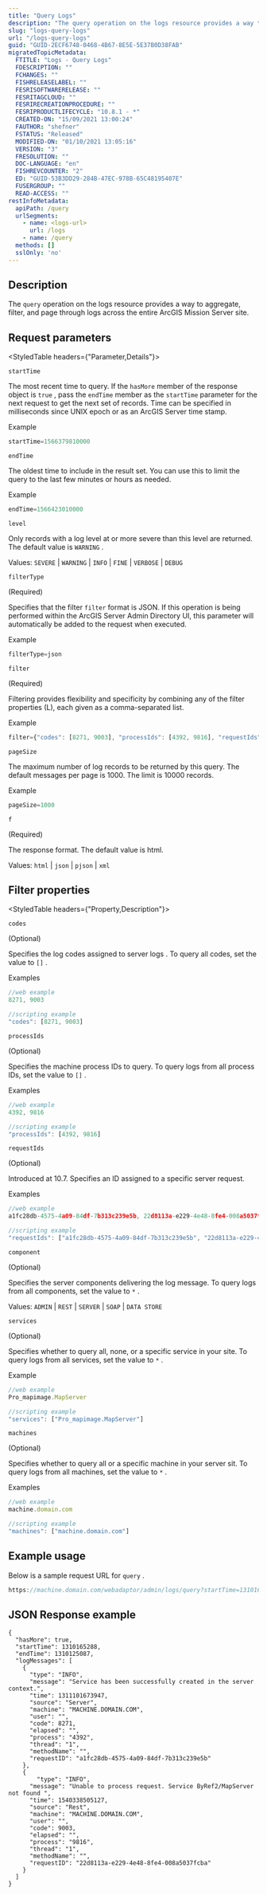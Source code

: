 ```yaml
---
title: "Query Logs"
description: "The query operation on the logs resource provides a way to aggregate, filter, and page through logs across the entire server site."
slug: "logs-query-logs"
url: "/logs-query-logs"
guid: "GUID-2ECF6748-0468-4B67-8E5E-5E37B0D38FAB"
migratedTopicMetadata:
  FTITLE: "Logs - Query Logs"
  FDESCRIPTION: ""
  FCHANGES: ""
  FISHRELEASELABEL: ""
  FESRISOFTWARERELEASE: ""
  FESRITAGCLOUD: ""
  FESRIRECREATIONPROCEDURE: ""
  FESRIPRODUCTLIFECYCLE: "10.8.1 - *"
  CREATED-ON: "15/09/2021 13:00:24"
  FAUTHOR: "shefner"
  FSTATUS: "Released"
  MODIFIED-ON: "01/10/2021 13:05:16"
  VERSION: "3"
  FRESOLUTION: ""
  DOC-LANGUAGE: "en"
  FISHREVCOUNTER: "2"
  ED: "GUID-53B3DD29-284B-47EC-978B-65C48195407E"
  FUSERGROUP: ""
  READ-ACCESS: ""
restInfoMetadata:
  apiPath: /query
  urlSegments:
    - name: <logs-url>
      url: /logs
    - name: /query
  methods: []
  sslOnly: 'no'
---
```


## Description

The `query`  operation on the logs resource provides a way to aggregate, filter, and page through logs across the entire  ArcGIS Mission Server site.

## Request parameters

<StyledTable headers={"Parameter,Details"}>

<StyledTableRow>

<StyledTableCell cellStyle="markdown">

`startTime` 

</StyledTableCell>

<StyledTableCell cellStyle="markdown">

The most recent time to query. If the `hasMore`  member of the response object is `true` , pass the `endTime`  member as the `startTime`  parameter for the next request to get the next set of records. Time can be specified in milliseconds since UNIX epoch or as an ArcGIS Server time stamp.

Example

```javascript
startTime=1566379810000
```

 

</StyledTableCell>

</StyledTableRow>

<StyledTableRow>

<StyledTableCell cellStyle="markdown">

`endTime` 

</StyledTableCell>

<StyledTableCell cellStyle="markdown">

The oldest time to include in the result set. You can use this to limit the query to the last few minutes or hours as needed. 

Example

```javascript
endTime=1566423010000
```

 

</StyledTableCell>

</StyledTableRow>

<StyledTableRow>

<StyledTableCell cellStyle="markdown">

`level` 

</StyledTableCell>

<StyledTableCell cellStyle="markdown">

Only records with a log level at or more severe than this level are returned. The default value is `WARNING` .

Values: `SEVERE`  \| `WARNING`  \| `INFO`  \| `FINE`  \| `VERBOSE`  \| `DEBUG` 

</StyledTableCell>

</StyledTableRow>

<StyledTableRow>

<StyledTableCell cellStyle="markdown">

`filterType` 

(Required)

</StyledTableCell>

<StyledTableCell cellStyle="markdown">

Specifies that the filter `filter`  format is JSON. If this operation is being performed within the ArcGIS Server Admin Directory UI, this parameter will automatically be added to the request when executed.

Example

```javascript
filterType=json
```

 

</StyledTableCell>

</StyledTableRow>

<StyledTableRow>

<StyledTableCell cellStyle="markdown">

`filter` 

(Required)

</StyledTableCell>

<StyledTableCell cellStyle="markdown">

Filtering provides flexibility and specificity by combining any of the filter properties (L), each given as a comma-separated list.

Example

```javascript
filter={"codes": [8271, 9003], "processIds": [4392, 9816], "requestIds": ["a1fc28db-4575-4a09-84df-7b313c239e5b", "22d8113a-e229-4e48-8fe4-008a5037fcba"], "services": ["Pro_mapimage.MapServer"], "machines": ["machine.domain.com"]}
```

 

</StyledTableCell>

</StyledTableRow>

<StyledTableRow>

<StyledTableCell cellStyle="markdown">

`pageSize` 

</StyledTableCell>

<StyledTableCell cellStyle="markdown">

The maximum number of log records to be returned by this query. The default messages per page is 1000. The limit is 10000 records. 

Example

```javascript
pageSize=1000
```

 

</StyledTableCell>

</StyledTableRow>

<StyledTableRow>

<StyledTableCell cellStyle="markdown">

`f` 

(Required)

</StyledTableCell>

<StyledTableCell cellStyle="markdown">

The response format. The default value is html.

Values: `html`  \| `json`  \| `pjson`  \| `xml` 

</StyledTableCell>

</StyledTableRow>

</StyledTable>

## Filter properties

<StyledTable headers={"Property,Description"}>

<StyledTableRow>

<StyledTableCell cellStyle="markdown">

`codes` 

(Optional)

</StyledTableCell>

<StyledTableCell cellStyle="markdown">

Specifies the log codes assigned to server logs . To query all codes, set the value to `[]` .

Examples

```javascript
//web example
8271, 9003

//scripting example
"codes": [8271, 9003]
```

 

</StyledTableCell>

</StyledTableRow>

<StyledTableRow>

<StyledTableCell cellStyle="markdown">

`processIds` 

(Optional)

</StyledTableCell>

<StyledTableCell cellStyle="markdown">

Specifies the machine process IDs to query. To query logs from all process IDs, set the value to `[]` .

Examples

```javascript
//web example
4392, 9816

//scripting example
"processIds": [4392, 9816]
```

 

</StyledTableCell>

</StyledTableRow>

<StyledTableRow>

<StyledTableCell cellStyle="markdown">

`requestIds` 

(Optional)

</StyledTableCell>

<StyledTableCell cellStyle="markdown">

Introduced at 10.7. Specifies an ID assigned to a specific server request.

Examples

```javascript
//web example
a1fc28db-4575-4a09-84df-7b313c239e5b, 22d8113a-e229-4e48-8fe4-008a5037fcba

//scripting example
"requestIds": ["a1fc28db-4575-4a09-84df-7b313c239e5b", "22d8113a-e229-4e48-8fe4-008a5037fcba"]
```

 

</StyledTableCell>

</StyledTableRow>

<StyledTableRow>

<StyledTableCell cellStyle="markdown">

`component` 

(Optional)

</StyledTableCell>

<StyledTableCell cellStyle="markdown">

Specifies the server components delivering the log message. To query logs from all components, set the value to `*` .

Values: `ADMIN`  \| `REST`  \| `SERVER`  \| `SOAP`  \| `DATA STORE` 

</StyledTableCell>

</StyledTableRow>

<StyledTableRow>

<StyledTableCell cellStyle="markdown">

`services` 

(Optional)

</StyledTableCell>

<StyledTableCell cellStyle="markdown">

Specifies whether to query all, none, or a specific service in your site. To query logs from all services, set the value to `*` .

Example

```javascript
//web example
Pro_mapimage.MapServer

//scripting example
"services": ["Pro_mapimage.MapServer"]
```

 

</StyledTableCell>

</StyledTableRow>

<StyledTableRow>

<StyledTableCell cellStyle="markdown">

`machines` 

(Optional)

</StyledTableCell>

<StyledTableCell cellStyle="markdown">

Specifies whether to query all or a specific machine in your server sit. To query logs from all machines, set the value to `*` .

Examples

```javascript
//web example
machine.domain.com

//scripting example
"machines": ["machine.domain.com"]
```

 

</StyledTableCell>

</StyledTableRow>

</StyledTable>

## Example usage

Below is a sample request URL for `query` .

```javascript
https://machine.domain.com/webadaptor/admin/logs/query?startTime=1310165288&endTime=1310125087&level=INFO&filterType=json&filter={"codes": [8271, 9003], "processIds": [4392, 9816], "requestIds": ["a1fc28db-4575-4a09-84df-7b313c239e5b", "22d8113a-e229-4e48-8fe4-008a5037fcba"], "services": ["Pro_mapimage.MapServer"], "machines": ["machine.domain.com"]}&pageSize=1000&f=json
```

 

## JSON Response example

```other
{
  "hasMore": true,
  "startTime": 1310165288,
  "endTime": 1310125087,
  "logMessages": [
    {
      "type": "INFO",
      "message": "Service has been successfully created in the server context.",
      "time": 1311101673947,
      "source": "Server",
      "machine": "MACHINE.DOMAIN.COM",
      "user": "",
      "code": 8271,
      "elapsed": "",
      "process": "4392",
      "thread": "1",
      "methodName": "",
      "requestID": "a1fc28db-4575-4a09-84df-7b313c239e5b"
    },
    {
     	"type": "INFO",
      "message": "Unable to process request. Service ByRef2/MapServer not found ",
      "time": 1540338505127,
      "source": "Rest",
      "machine": "MACHINE.DOMAIN.COM",
      "user": "",
      "code": 9003,
      "elapsed": "",
      "process": "9816",
      "thread": "1",
      "methodName": "",
      "requestID": "22d8113a-e229-4e48-8fe4-008a5037fcba"
    }
  ]
}
```

 
